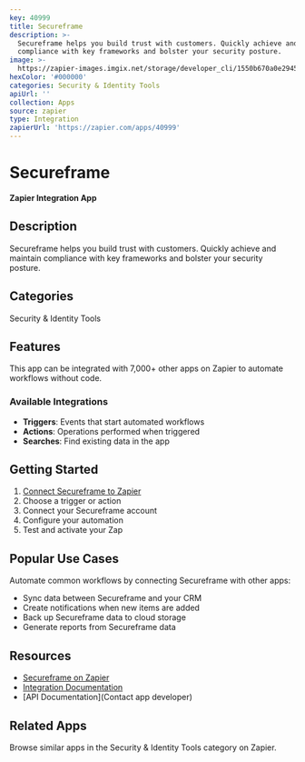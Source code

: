 ```yaml
---
key: 40999
title: Secureframe
description: >-
  Secureframe helps you build trust with customers. Quickly achieve and maintain
  compliance with key frameworks and bolster your security posture.
image: >-
  https://zapier-images.imgix.net/storage/developer_cli/1550b670a0e2945dc5fa3554309986bd.png?auto=format%2Ccompress&ixlib=python-3.0.0&q=50
hexColor: '#000000'
categories: Security & Identity Tools
apiUrl: ''
collection: Apps
source: zapier
type: Integration
zapierUrl: 'https://zapier.com/apps/40999'
---
```

# Secureframe

**Zapier Integration App**

## Description

Secureframe helps you build trust with customers. Quickly achieve and maintain compliance with key frameworks and bolster your security posture.

## Categories

Security & Identity Tools

## Features

This app can be integrated with 7,000+ other apps on Zapier to automate workflows without code.

### Available Integrations

- **Triggers**: Events that start automated workflows
- **Actions**: Operations performed when triggered
- **Searches**: Find existing data in the app

## Getting Started

1. [Connect Secureframe to Zapier](https://zapier.com/apps/40999)
2. Choose a trigger or action
3. Connect your Secureframe account
4. Configure your automation
5. Test and activate your Zap

## Popular Use Cases

Automate common workflows by connecting Secureframe with other apps:

- Sync data between Secureframe and your CRM
- Create notifications when new items are added
- Back up Secureframe data to cloud storage
- Generate reports from Secureframe data

## Resources

- [Secureframe on Zapier](https://zapier.com/apps/40999)
- [Integration Documentation](https://zapier.com/apps/40999/integrations)
- [API Documentation](Contact app developer)

## Related Apps

Browse similar apps in the Security & Identity Tools category on Zapier.
